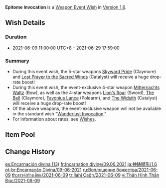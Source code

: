 {{Wish
|name              = Epitome Invocation 2021-06-09
|image             = Epitome Invocation 2021-06-09.png
|type              = Weapon Event
|duration          = event
|time_start        = 2021-06-09 11:00:00
|time_start_offset = GMT+8
|time_end          = 2021-06-29 17:59:00
|link              = https://genshin.hoyoverse.com/en/news/detail/13295
|preceding         = Epitome Invocation/2021-05-18
|alongside         = Sparkling Steps/2021-06-09
|succeeding        = Epitome Invocation/2021-06-29
}}
'''Epitome Invocation''' is a [[Weapon Event Wish]] in [[Version 1.6]].

==Wish Details==
===Duration===
* 2021-06-09 11:00:00 UTC+8 &ndash; 2021-06-29 17:59:00

===Summary===
* During this event wish, the 5-star weapons [[Skyward Pride]] (Claymore) and [[Lost Prayer to the Sacred Winds]] (Catalyst) will receive a huge drop-rate boost!
* During this event wish, the event-exclusive 4-star weapon [[Mitternachts Waltz]] (Bow), as well as the 4-star weapons [[Lion's Roar]] (Sword), [[The Bell]] (Claymore), [[Favonius Lance]] (Polearm), and [[The Widsith]] (Catalyst) will receive a huge drop-rate boost!
* Of the above weapons, the event-exclusive weapon will not be available in the standard wish "[[Wanderlust Invocation]]."
* For information about rates, see [[Wish]]es.

==Item Pool==
{{Wish Pool
|weapon_5_F    = Skyward Pride; Lost Prayer to the Sacred Winds
|weapon_4_F    = Mitternachts Waltz; Lion's Roar; The Bell; Favonius Lance; The Widsith
|character_4   = Barbara; Beidou; Bennett; Chongyun; Diona; Fischl; Ningguang; Noelle; Razor; Rosaria; Sucrose; Xiangling; Xingqiu; Xinyan; Yanfei
|weapon_5      = Amos' Bow; Aquila Favonia; Primordial Jade Winged-Spear; Skyward Atlas; Skyward Blade; Skyward Harp; Skyward Spine; Wolf's Gravestone
|weapon_4      = Dragon's Bane; Eye of Perception; Favonius Codex; Favonius Greatsword; Favonius Sword; Favonius Warbow; Rainslasher; Rust; Sacrificial Bow; Sacrificial Fragments; Sacrificial Greatsword; Sacrificial Sword; The Flute; The Stringless
|weapon_3      = Black Tassel; Bloodtainted Greatsword; Cool Steel; Debate Club; Emerald Orb; Ferrous Shadow; Harbinger of Dawn; Magic Guide; Raven Bow; Sharpshooter's Oath; Skyrider Sword; Slingshot; Thrilling Tales of Dragon Slayers
}}

==Change History==
{{Change History|1.6}}

[[es:Encarnación divina (13)]]
[[fr:Incarnation divine/09.06.2021]]
[[ja:神鋳賦形/1.6]]
[[pt-br:Encarnação Divina/09-06-2021]]
[[ru:Воплощение божества/2021-06-09]]
[[th:สรรค์สร้างเซียน/2021-06-09]]
[[tr:İlahi Çağrı/2021-06-09]]
[[vi:Thân Hình Thần Đúc/2021-06-09]]